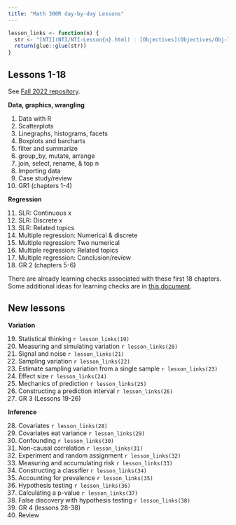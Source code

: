 ```yaml
---
title: "Math 300R day-by-day Lessons"
---
```


```r
lesson_links <- function(n) {
  str <- "[NTI](NTI/NTI-Lesson{n}.html) : [Objectives](Objectives/Obj-lesson-{n}.html) : [LC](LC-lesson{n}.html) : [Reading](Reading-notes/Reading-notes-lesson-{n}.html) : [Student notes](Student-notes-lesson-{n}.Rmd)"
  return(glue::glue(str))
}
```
 
 
## Lessons 1-18

See [Fall 2022 repository](https://github.com/DS-USAFA/Core_Stats).

**Data, graphics, wrangling**

1. Data with R
2. Scatterplots
3. Linegraphs, histograms, facets
4. Boxplots and barcharts
5. filter and summarize
6. group_by, mutate, arrange
7. join, select, rename, & top n
8. Importing data
9. Case study/review
10. GR1 (chapters 1-4)

**Regression** 

11. SLR: Continuous x
12. SLR: Discrete x
13. SLR: Related topics
14. Multiple regression: Numerical & discrete
15. Multiple regression: Two numerical
16. Multiple regression: Related topics
17. Multiple regression: Conclusion/review
18. GR 2 (chapters 5-6)

There are already learning checks associated with these first 18 chapters. Some additional ideas for learning checks are in [this document](first-half-LC.html).

## New lessons

**Variation**

19. Statistical thinking `r lesson_links(19)`
20. Measuring and simulating variation `r lesson_links(20)`
21. Signal and noise `r lesson_links(21)`
22. Sampling variation `r lesson_links(22)`
23. Estimate sampling variation from a single sample `r lesson_links(23)`
24. Effect size `r lesson_links(24)`
25. Mechanics of prediction `r lesson_links(25)`
26. Constructing a prediction interval `r lesson_links(26)`
27. GR 3 (Lessons 19-26) 

**Inference**

28. Covariates `r lesson_links(28)`
29. Covariates eat variance `r lesson_links(29)`
30. Confounding `r lesson_links(30)`
31. Non-causal correlation `r lesson_links(31)`
32. Experiment and random assignment `r lesson_links(32)`
33. Measuring and accumulating risk `r lesson_links(33)`
34. Constructing a classifier `r lesson_links(34)`
35. Accounting for prevalence `r lesson_links(35)`
36. Hypothesis testing `r lesson_links(36)`
37. Calculating a p-value `r lesson_links(37)`
38. False discovery with hypothesis testing `r lesson_links(38)`
39. GR 4 (lessons 28-38) 
40. Review 
